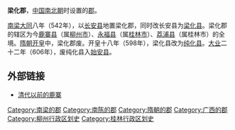 '''梁化郡'''，[[中国|中国]][[南北朝|南北朝]]时设置的[[郡|郡]]。

[[南梁|南梁]][[大同_(南梁)|大同]]八年（542年），以[[长安县_(西晋)|长安县]]地置梁化郡，同时改长安县为[[梁化县_(广西)|梁化县]]。梁化郡的辖区为今[[鹿寨县|鹿寨县]]（属[[柳州市|柳州市]]）、[[永福县|永福县]]（属[[桂林市|桂林市]]）、[[荔浦县|荔浦县]]（属桂林市）的全境。[[隋朝|隋朝]][[开皇|开皇]]中，梁化郡废。开皇十八年（598年），梁化县改为[[纯化县|纯化县]]。[[大业_(年号)|大业]]二十二年（606年），废纯化县入[[始安县_(西汉)|始安县]]。

== 外部链接 ==
*[https://web.archive.org/web/20140202234450/http://www.gx.xinhuanet.com/wq/2012-04/10/c_111761144.htm 清代以前的鹿寨]
{{广西行政区划小作品}}
{{DEFAULTSORT:L}}
[[Category:南梁的郡|Category:南梁的郡]]
[[Category:南陈的郡|Category:南陈的郡]]
[[Category:隋朝的郡|Category:隋朝的郡]]
[[Category:广西的郡|Category:广西的郡]]
[[Category:柳州行政区划史|Category:柳州行政区划史]]
[[Category:桂林行政区划史|Category:桂林行政区划史]]